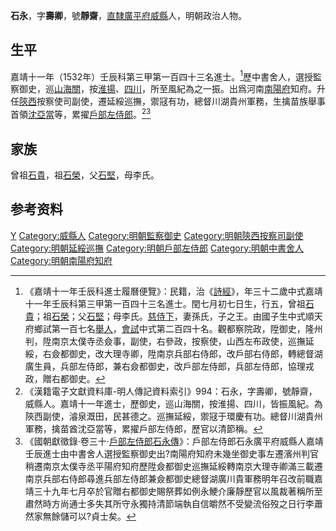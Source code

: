 {{明清人物信息框
| 姓名 = 石永
| 原名 =
| 圖片名稱= 
| 圖片大小 =
| 圖片說明 = 
| 最高職務 = 戶部左侍郎
| 國家 = 大明 
| 爵位 =
| 籍貫 = [[直隸|直隸]][[廣平府|廣平府]][[威縣|威縣]]
| 族裔 = 
| 旗籍 = 
| 字號 = 字壽卿，號靜齋
| 諡號 =
| 出生日期 = 弘治十四年（1501年）閏七月初七日
| 出生地點 =
| 逝世日期 = 嘉靖三十九年（1560年）七月
| 逝世地點 =
| 墓葬 =
| 配偶 = 孫氏
| 親屬 = 
| 出身 =
* 嘉靖十一年壬辰科同進士出身
| 經歷 =
| 著作 =  
}}
'''石永'''{{BD|1501年||1560年||Shi石}}，字'''壽卿'''，號'''靜齋'''，[[直隸|直隸]][[廣平府|廣平府]][[威縣|威縣]]人，明朝政治人物。

==生平==
嘉靖十一年（1532年）壬辰科第三甲第一百四十三名進士。<ref>《嘉靖十一年壬辰科進士履曆便覽》：民籍，治《[[詩經|詩經]]》，年三十二歲中式嘉靖十一年壬辰科第三甲第一百四十三名進士。閏七月初七日生，行五，曾祖[[石貴|石貴]]；祖[[石榮|石榮]]；父[[石堅|石堅]]；母李氏。[[慈侍下|慈侍下]]，妻孫氏，子之王。由國子生中式順天府鄉試第一百七名[[舉人|舉人]]，[[會試|會試]]中式第二百四十名。觀都察院政，陞御史，隆州判，陞南京太僕寺丞僉事，副使，右參政，按察使，山西左布政使，巡撫延綏，右僉都御史，改大理寺卿，陞南京兵部右侍郎，改戶部右侍郎，轉總督湖廣生員，兵部左侍郎，兼右僉都御史，改戶部左侍郎，兵部左侍郎，協理戎政，贈右都御史。</ref>歷中書舍人，選授監察御史，巡[[山海關|山海關]]，按[[淮揚|淮揚]]、[[四川|四川]]，所至風紀為之一振。出爲河南[[南陽府|南陽府]]知府。升任[[陝西|陝西]]按察使司副使，遷延綏巡撫，禦冦有功，總督川湖貴州軍務，生擒苗族舉事首領[[沈亞當|沈亞當]]等，累擢[[戶部左侍郎|戶部左侍郎]]。<ref>《漢籍電子文獻資料庫-明人傳記資料索引》994：石永，字壽卿，號靜齋，威縣人。嘉靖十一年進士，歷御史，巡山海關，按淮揚、四川，皆振風紀。為陝西副使，濬泉溉田，民甚德之。巡撫延綏，禦冦于環慶有功。總督川湖貴州軍務，擒苗酋沈亞當等，累擢戶部左侍郎，歷官以清節稱。</ref><ref>《國朝獻徵錄·卷三十·[[s:國朝獻徵錄/卷之三十#戶部左侍郎石永傳|戶部左侍郎石永傳]]》：戶部左侍郎石永廣平府威縣人嘉靖壬辰進士由中書舍人選授監察御史出?南陽府知府未幾坐御史事左遷濱州判官稍遷南京太僕寺丞平陽府知府歷陞僉都御史巡撫延綏轉南京大理寺卿滿三載遷南京兵部右侍郎尋進兵部左侍郎兼僉都御史總督湖廣川貴軍務明年召改前職嘉靖三十九年七月卒於官贈右都御史賜祭葬如例永鯁介廉靜歷官以風裁著稱所至肅然時方尚通士多失其所守永獨持清節端執自信皭然不受變流俗歿之日行李蕭然家無餘儲可以?貞士矣。</ref>

==家族==
曾祖[[石貴|石貴]]，祖[[石榮|石榮]]，父[[石堅|石堅]]，母李氏。

== 参考资料 ==
{{reflist}}

{{嘉靖十一年壬辰科殿试金榜}}

{{Authority control}}
{{DEFAULTSORT:Shi石}}
[[Category:石姓|Y]]
[[Category:威縣人|Category:威縣人]]
[[Category:明朝監察御史|Category:明朝監察御史]]
[[Category:明朝陝西按察司副使|Category:明朝陝西按察司副使]]
[[Category:明朝延綏巡撫|Category:明朝延綏巡撫]]
[[Category:明朝戶部左侍郎|Category:明朝戶部左侍郎]]
[[Category:明朝中書舍人|Category:明朝中書舍人]]
[[Category:明朝南陽府知府|Category:明朝南陽府知府]]


{{明朝人物小作品}}